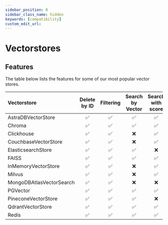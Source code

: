 ```yaml
---
sidebar_position: 0
sidebar_class_name: hidden
keywords: [compatibility]
custom_edit_url:
---
```


# Vectorstores

## Features 

The table below lists the features for some of our most popular vector stores.

Vectorstore|Delete by ID|Filtering|Search by Vector|Search with score|Async|Passes Standard Tests|Multi Tenancy|Local/Cloud|IDs in add Documents
:-|:-:|:-:|:-:|:-:|:-:|:-:|:-:|:-:|:-:
AstraDBVectorStore|✅|✅|✅|✅|✅|❌|❌|❌|Local|✅
Chroma|✅|✅|✅|✅|✅|❌|❌|❌|Local|✅
Clickhouse|✅|✅|❌|✅|❌|❌|❌|❌|Local|✅
CouchbaseVectorStore|✅|✅|❌|✅|✅|❌|❌|❌|Local|✅
ElasticsearchStore|✅|✅|✅|❌|✅|❌|❌|❌|Local|✅
FAISS|✅|✅|✅|✅|✅|❌|❌|❌|Local|✅
InMemoryVectorStore|✅|✅|❌|✅|✅|❌|❌|❌|Local|✅
Milvus|✅|✅|❌|✅|✅|❌|❌|❌|Local|✅
MongoDBAtlasVectorSearch|✅|✅|❌|❌|✅|❌|❌|❌|Local|✅
PGVector|✅|✅|✅|✅|✅|❌|❌|❌|Local|✅
PineconeVectorStore|✅|✅|✅|❌|✅|❌|❌|❌|Local|✅
QdrantVectorStore|✅|✅|✅|✅|✅|❌|❌|❌|Local|✅
Redis|✅|✅|✅|✅|✅|❌|❌|❌|Local|✅

